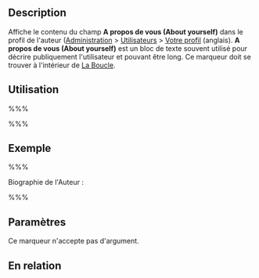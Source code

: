 {{French Header}}
== Description ==

Affiche le contenu du champ '''A propos de vous (About yourself)''' dans le profil de l'auteur ([[fr:Panneaux_Administration|Administration]] > [[fr:Panneaux_Administration#Votre_Profil|Utilisateurs]] > [[Your_Profile_SubPanel|Votre profil]] (anglais). '''A propos de vous (About yourself)''' est un bloc de texte souvent utilisé pour décrire publiquement l'utilisateur et pouvant être long. Ce marqueur doit se trouver à l'intérieur de [[fr:La_Boucle|La Boucle]].

== Utilisation ==

%%% <?php the_author_description(); ?> %%%

== Exemple ==

%%% <p>Biographie de l'Auteur : <?php the_author_description(); ?></p> %%%

== Paramètres ==

Ce marqueur n'accepte pas d'argument.

== En relation ==

{{Auteur Marqueurs}}